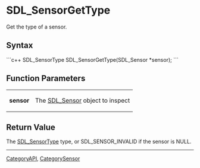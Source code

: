 
= SDL_SensorGetType =
Get the type of a sensor.


== Syntax ==
```c++
SDL_SensorType SDL_SensorGetType(SDL_Sensor *sensor);
```

== Function Parameters ==
{|
|'''sensor'''
|The [[SDL_Sensor]] object to inspect
|}

== Return Value ==
The [[SDL_SensorType]] type, or SDL_SENSOR_INVALID if the sensor is NULL.

----
[[CategoryAPI]], [[CategorySensor]]

